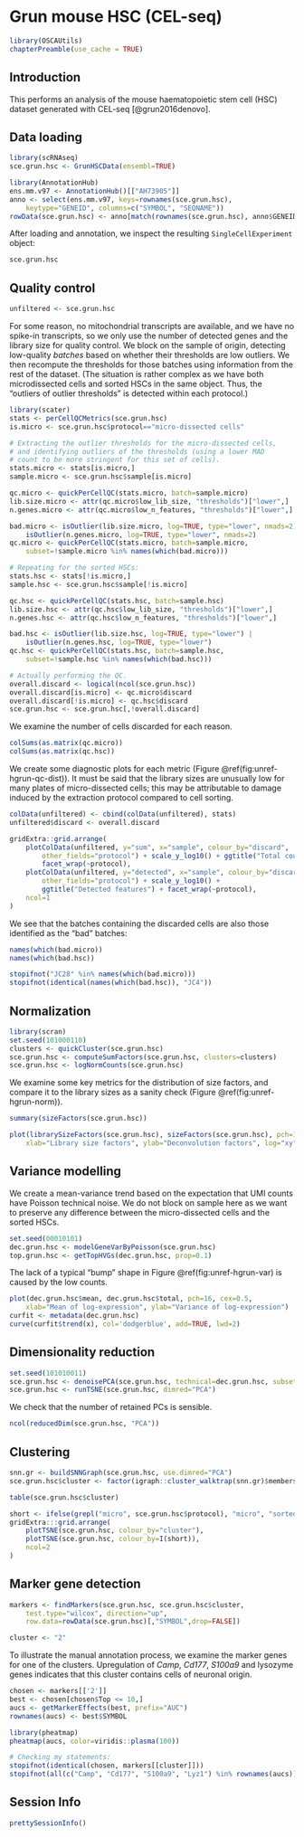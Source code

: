 # Grun mouse HSC (CEL-seq) {#merged-hcsc}

```r
library(OSCAUtils)
chapterPreamble(use_cache = TRUE)
```

## Introduction

This performs an analysis of the mouse haematopoietic stem cell (HSC) dataset generated with CEL-seq [@grun2016denovo].

## Data loading

```r
library(scRNAseq)
sce.grun.hsc <- GrunHSCData(ensembl=TRUE)
```

```r
library(AnnotationHub)
ens.mm.v97 <- AnnotationHub()[["AH73905"]]
anno <- select(ens.mm.v97, keys=rownames(sce.grun.hsc), 
    keytype="GENEID", columns=c("SYMBOL", "SEQNAME"))
rowData(sce.grun.hsc) <- anno[match(rownames(sce.grun.hsc), anno$GENEID),]
```

After loading and annotation, we inspect the resulting `SingleCellExperiment` object:

```r
sce.grun.hsc
```

## Quality control

```r
unfiltered <- sce.grun.hsc
```

For some reason, no mitochondrial transcripts are available, and we have no spike-in transcripts, so we only use the number of detected genes and the library size for quality control.
We block on the sample of origin, detecting low-quality _batches_ based on whether their thresholds are low outliers.
We then recompute the thresholds for those batches using information from the rest of the dataset.
(The situation is rather complex as we have both microdissected cells and sorted HSCs in the same object.
Thus, the "outliers of outlier thresholds" is detected within each protocol.)

```r
library(scater)
stats <- perCellQCMetrics(sce.grun.hsc)
is.micro <- sce.grun.hsc$protocol=="micro-dissected cells"

# Extracting the outlier thresholds for the micro-dissected cells,
# and identifying outliers of the thresholds (using a lower MAD
# count to be more stringent for this set of cells).
stats.micro <- stats[is.micro,]
sample.micro <- sce.grun.hsc$sample[is.micro]

qc.micro <- quickPerCellQC(stats.micro, batch=sample.micro)
lib.size.micro <- attr(qc.micro$low_lib_size, "thresholds")["lower",]
n.genes.micro <- attr(qc.micro$low_n_features, "thresholds")["lower",]

bad.micro <- isOutlier(lib.size.micro, log=TRUE, type="lower", nmads=2) |
    isOutlier(n.genes.micro, log=TRUE, type="lower", nmads=2)
qc.micro <- quickPerCellQC(stats.micro, batch=sample.micro,
    subset=!sample.micro %in% names(which(bad.micro)))

# Repeating for the sorted HSCs:
stats.hsc <- stats[!is.micro,]
sample.hsc <- sce.grun.hsc$sample[!is.micro]

qc.hsc <- quickPerCellQC(stats.hsc, batch=sample.hsc)
lib.size.hsc <- attr(qc.hsc$low_lib_size, "thresholds")["lower",]
n.genes.hsc <- attr(qc.hsc$low_n_features, "thresholds")["lower",]

bad.hsc <- isOutlier(lib.size.hsc, log=TRUE, type="lower") |
    isOutlier(n.genes.hsc, log=TRUE, type="lower")
qc.hsc <- quickPerCellQC(stats.hsc, batch=sample.hsc,
    subset=!sample.hsc %in% names(which(bad.hsc)))

# Actually performing the QC.
overall.discard <- logical(ncol(sce.grun.hsc))
overall.discard[is.micro] <- qc.micro$discard
overall.discard[!is.micro] <- qc.hsc$discard
sce.grun.hsc <- sce.grun.hsc[,!overall.discard]
```

We examine the number of cells discarded for each reason.

```r
colSums(as.matrix(qc.micro))
colSums(as.matrix(qc.hsc))
```

We create some diagnostic plots for each metric (Figure \@ref(fig:unref-hgrun-qc-dist)).
It must be said that the library sizes are unusually low for many plates of micro-dissected cells; this may be attributable to damage induced by the extraction protocol compared to cell sorting.

```r
colData(unfiltered) <- cbind(colData(unfiltered), stats)
unfiltered$discard <- overall.discard

gridExtra::grid.arrange(
    plotColData(unfiltered, y="sum", x="sample", colour_by="discard", 
        other_fields="protocol") + scale_y_log10() + ggtitle("Total count") +
        facet_wrap(~protocol),
    plotColData(unfiltered, y="detected", x="sample", colour_by="discard",
        other_fields="protocol") + scale_y_log10() + 
        ggtitle("Detected features") + facet_wrap(~protocol),
    ncol=1
)
```

We see that the batches containing the discarded cells are also those identified as the "bad" batches:

```r
names(which(bad.micro))
names(which(bad.hsc))
```

```r
stopifnot("JC28" %in% names(which(bad.micro)))
stopifnot(identical(names(which(bad.hsc)), "JC4"))
```

## Normalization

```r
library(scran)
set.seed(101000110)
clusters <- quickCluster(sce.grun.hsc)
sce.grun.hsc <- computeSumFactors(sce.grun.hsc, clusters=clusters)
sce.grun.hsc <- logNormCounts(sce.grun.hsc)
```

We examine some key metrics for the distribution of size factors, and compare it to the library sizes as a sanity check (Figure \@ref(fig:unref-hgrun-norm)).

```r
summary(sizeFactors(sce.grun.hsc))
```

```r
plot(librarySizeFactors(sce.grun.hsc), sizeFactors(sce.grun.hsc), pch=16,
    xlab="Library size factors", ylab="Deconvolution factors", log="xy")
```

## Variance modelling

We create a mean-variance trend based on the expectation that UMI counts have Poisson technical noise.
We do not block on sample here as we want to preserve any difference between the micro-dissected cells and the sorted HSCs.

```r
set.seed(00010101)
dec.grun.hsc <- modelGeneVarByPoisson(sce.grun.hsc) 
top.grun.hsc <- getTopHVGs(dec.grun.hsc, prop=0.1)
```

The lack of a typical "bump" shape in Figure \@ref(fig:unref-hgrun-var) is caused by the low counts.

```r
plot(dec.grun.hsc$mean, dec.grun.hsc$total, pch=16, cex=0.5,
    xlab="Mean of log-expression", ylab="Variance of log-expression")
curfit <- metadata(dec.grun.hsc)
curve(curfit$trend(x), col='dodgerblue', add=TRUE, lwd=2)
```

## Dimensionality reduction

```r
set.seed(101010011)
sce.grun.hsc <- denoisePCA(sce.grun.hsc, technical=dec.grun.hsc, subset.row=top.grun.hsc)
sce.grun.hsc <- runTSNE(sce.grun.hsc, dimred="PCA")
```

We check that the number of retained PCs is sensible.

```r
ncol(reducedDim(sce.grun.hsc, "PCA"))
```

## Clustering

```r
snn.gr <- buildSNNGraph(sce.grun.hsc, use.dimred="PCA")
sce.grun.hsc$cluster <- factor(igraph::cluster_walktrap(snn.gr)$membership)
```

```r
table(sce.grun.hsc$cluster)
```

```r
short <- ifelse(grepl("micro", sce.grun.hsc$protocol), "micro", "sorted")
gridExtra:::grid.arrange(
    plotTSNE(sce.grun.hsc, colour_by="cluster"),
    plotTSNE(sce.grun.hsc, colour_by=I(short)),
    ncol=2
)
```

## Marker gene detection

```r
markers <- findMarkers(sce.grun.hsc, sce.grun.hsc$cluster, 
    test.type="wilcox", direction="up",
    row.data=rowData(sce.grun.hsc)[,"SYMBOL",drop=FALSE])
```

```r
cluster <- "2"
```

To illustrate the manual annotation process, we examine the marker genes for one of the clusters.
Upregulation of _Camp_, _Cd177_, _S100a9_ and lysozyme genes indicates that this cluster contains cells of neuronal origin.

```r
chosen <- markers[['2']]
best <- chosen[chosen$Top <= 10,]
aucs <- getMarkerEffects(best, prefix="AUC")
rownames(aucs) <- best$SYMBOL

library(pheatmap)
pheatmap(aucs, color=viridis::plasma(100))
```

```r
# Checking my statements:
stopifnot(identical(chosen, markers[[cluster]]))
stopifnot(all(c("Camp", "Cd177", "S100a9", "Lyz1") %in% rownames(aucs)))
```

## Session Info {-}

```r
prettySessionInfo()
```
